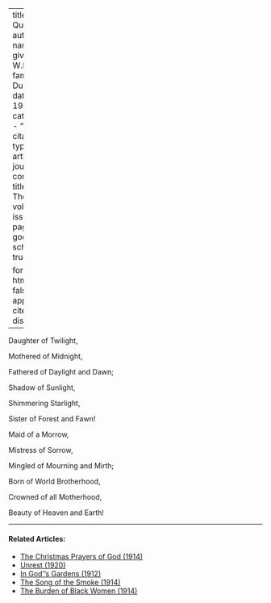 
---
title: 'The Quadroon'
author:
  - name:
      given: W.E.B.
      family: Du Bois
date: May 1911
categories: 
  - ""
citation: 
  type: article-journal
  container-title: The Crisis
  volume: 3
  issue: 1
  page: 1
google-scholar: true

format:
  html:
    toc: false
    appendix-cite-as: display
---



<div class="poem">
<p class = "verse">Daughter of Twilight,</p>
<p class = "verse">Mothered of Midnight,</p>
<p class = "verse">Fathered of Daylight and Dawn;</p>
<p class = "verse indent">Shadow of Sunlight,</p>
<p class = "verse indent">Shimmering Starlight,</p>
<p class = "verse indent">Sister of Forest and Fawn!</p>
</div>
<div class="poem">
<p class = "verse">Maid of a Morrow,</p>
<p class = "verse">Mistress of Sorrow,</p>
<p class = "verse">Mingled of Mourning and Mirth;</p>
<p class = "verse indent">Born of World Brotherhood,</p>
<p class = "verse indent">Crowned of all Motherhood,</p>
<p class = "verse indent">Beauty of Heaven and Earth!</p>
</div>

<!-- Similar articles start here -->
<div  class="clear-wrap"></div>
<hr>
#### Related Articles:

* [The Christmas Prayers of God (1914)](/Volumes/09/02/christmas_prayers_of_god.html)
* [Unrest (1920)](/Volumes/19/05/unrest.html)
* [In God''s Gardens (1912)](/Volumes/03/06/in-gods-gardens.html)
* [The Song of the Smoke (1914)](/Volumes/07/03/song_of_smoke.html)
* [The Burden of Black Women (1914)](/Volumes/09/01/burden_of_black_women.html)

<!-- Similar articles end here -->